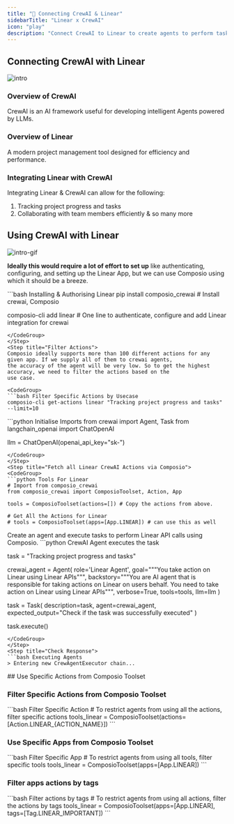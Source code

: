 ```yaml
---
title: "🚀 Connecting CrewAI & Linear"
sidebarTitle: "Linear x CrewAI"
icon: "play"
description: "Connect CrewAI to Linear to create agents to perform tasks using natural language"
---
```


## Connecting CrewAI with Linear
![intro](/media/intro.jpg)

### Overview of CrewAI

CrewAI is an AI framework useful for developing intelligent Agents powered by LLMs.

### Overview of Linear

A modern project management tool designed for efficiency and performance.

### Integrating Linear with CrewAI

Integrating Linear & CrewAI can allow for the following:

1. Tracking project progress and tasks
2. Collaborating with team members efficiently
& so many more

## Using CrewAI with Linear
![intro-gif](/media/intro.gif)
<Steps>
<Step title="Setting Up the Environment">

**Ideally this would require a lot of effort to set up** like authenticating, configuring, and setting up the Linear App, but we can use Composio using which it should be a breeze.

<CodeGroup>
```bash Installing & Authorising Linear
pip install composio_crewai # Install crewai, Composio 

composio-cli add linear # One line to authenticate, configure and add Linear integration for crewai
```
</CodeGroup>
</Step>
<Step title="Filter Actions">
Composio ideally supports more than 100 different actions for any given app. If we supply all of them to crewai agents, 
the accuracy of the agent will be very low. So to get the highest accuracy, we need to filter the actions based on the 
use case.

<CodeGroup>
```bash Filter Specific Actions by Usecase
composio-cli get-actions linear "Tracking project progress and tasks" --limit=10
```
</CodeGroup>

</Step>
<Step title="Import Base Packages">

<CodeGroup>
```python Initialise Imports
from crewai import Agent, Task
from langchain_openai import ChatOpenAI

llm = ChatOpenAI(openai_api_key="sk-<OPENAI KEY>")
```
</CodeGroup>
</Step>
<Step title="Fetch all Linear CrewAI Actions via Composio">
<CodeGroup>
```python Tools For Linear
# Import from composio_crewai
from composio_crewai import ComposioToolset, Action, App

tools = ComposioToolset(actions=[]) # Copy the actions from above. 

# Get All the Actions for Linear
# tools = ComposioToolset(apps=[App.LINEAR]) # can use this as well
```
</CodeGroup>
</Step>
<Step title="Execute the Agent">
Create an agent and execute tasks to perform Linear API calls using Composio. 
<CodeGroup>
```python CrewAI Agent executes the task

task = "Tracking project progress and tasks"

crewai_agent = Agent(
    role='Linear Agent',
    goal="""You take action on Linear using Linear APIs""",
    backstory="""You are AI agent that is responsible for taking actions on Linear on users behalf. You need to take action on Linear using Linear APIs""",
    verbose=True,
    tools=tools,
    llm=llm
)

task = Task(
    description=task,
    agent=crewai_agent,
    expected_output="Check if the task was successfully executed"
)

task.execute()
```
</CodeGroup>
</Step>
<Step title="Check Response">
```bash Executing Agents
> Entering new CrewAgentExecutor chain...
```
</Step>
</Steps>
## Use Specific Actions from Composio Toolset

### Filter Specific Actions from Composio Toolset

<CodeGroup>
```bash Filter Specific Action
# To restrict agents from using all the actions, filter specific actions
tools_linear = ComposioToolset(actions=[Action.LINEAR_{ACTION_NAME}])
```
</CodeGroup>

### Use Specific Apps from Composio Toolset
<CodeGroup>
```bash Filter Specific App
# To restrict agents from using all tools, filter specific tools
tools_linear = ComposioToolset(apps=[App.LINEAR])
```
</CodeGroup>

### Filter apps actions by tags 
<CodeGroup>
```bash Filter actions by tags
# To restrict agents from using all actions, filter the actions by tags
tools_linear = ComposioToolset(apps=[App.LINEAR], tags=[Tag.LINEAR_IMPORTANT])
```
</CodeGroup>